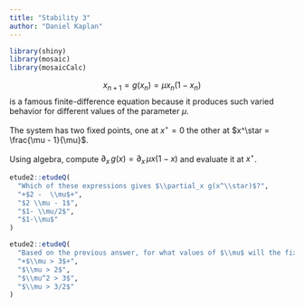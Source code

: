 ```yaml
---
title: "Stability 3"
author: "Daniel Kaplan"
---
```


```r
library(shiny)
library(mosaic)
library(mosaicCalc)
```



$$x_{n+1} = g(x_n) = \mu x_{n} (1-x_{n})$$ is a famous finite-difference equation because it produces such varied behavior for different values of the parameter $\mu$.

The system has two fixed points, one at $x^\star=0$ the other at $x^\star = \frac{\mu - 1}{\mu}$. 

Using algebra, compute $\partial_x\, g(x) = \partial_x\, \mu x (1-x)$ and evaluate it at $x^\star$.

```r
etude2::etudeQ(
  "Which of these expressions gives $\\partial_x g(x^\\star)$?",
  "+$2 -  \\mu$+",
  "$2 \\mu - 1$",
  "$1- \\mu/2$",
  "$1-\\mu$"
)
```

```r
etude2::etudeQ(
  "Based on the previous answer, for what values of $\\mu$ will the fixed point at $x^\\star = \\frac{\\mu - 1}{\\mu}$ be **un**stable?",
  "+$\\mu > 3$+",
  "$\\mu > 2$",
  "$\\mu^2 > 3$",
  "$\\mu > 3/2$"
)
```

